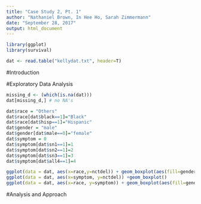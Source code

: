```yaml
---
title: "Case Study 2, Pt. 1"
author: "Nathaniel Brown, In Hee Ho, Sarah Zimmermann"
date: "September 28, 2017"
output: html_document
---
```

```r
library(ggplot)
library(survival)

dat <- read.table("kellydat.txt", header=T)
```

#Introduction


#Exploratory Data Analysis
```r
missing_d <- (which(is.na(dat)))
dat[missing_d,] # no NA's

dat$race = "Others"
dat$race[dat$black==1]="Black"
dat$race[dat$hisp==1]="Hispanic"
dat$gender = "male"
dat$gender[dat$male==0]="female"
dat$symptom = 0
dat$symptom[dat$sn1==1]=1
dat$symptom[dat$sn2==1]=2
dat$symptom[dat$sn3==1]=3
dat$symptom[dat$all4==1]=4

ggplot(data = dat, aes(x=race,y=nctdel)) + geom_boxplot(aes(fill=gender))
ggplot(data = dat, aes(x=symptom, y=nctdel)) +geom_boxplot()
ggplot(data = dat, aes(x=race, y=symptom)) + geom_boxplot(aes(fill=gender))
```


#Analysis and Approach